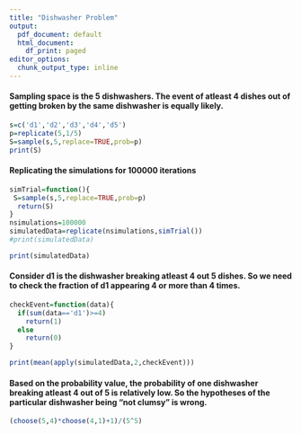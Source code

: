 ```yaml
---
title: "Dishwasher Problem"
output:
  pdf_document: default
  html_document:
    df_print: paged
editor_options:
  chunk_output_type: inline
---
```


#### Sampling space is the 5 dishwashers. The event of atleast 4 dishes out of getting broken by the same dishwasher is equally likely.

```r
s=c('d1','d2','d3','d4','d5')
p=replicate(5,1/5)
S=sample(s,5,replace=TRUE,prob=p)
print(S)
```

#### Replicating the simulations for 100000 iterations

```r
simTrial=function(){
 S=sample(s,5,replace=TRUE,prob=p)
  return(S)
}
nsimulations=100000
simulatedData=replicate(nsimulations,simTrial())
#print(simulatedData)
```

```r
print(simulatedData)
```

#### Consider d1 is the dishwasher breaking atleast 4 out 5 dishes. So we need to check the fraction of d1 appearing 4 or more than 4 times.

```r
checkEvent=function(data){
  if(sum(data=='d1')>=4)
    return(1)
  else
    return(0)
}
```

```r
print(mean(apply(simulatedData,2,checkEvent)))
```

#### Based on the probability value, the probability of one dishwasher breaking atleast 4 out of 5 is relatively low. So the hypotheses of the particular dishwasher being "not clumsy" is wrong.

```r
(choose(5,4)*choose(4,1)+1)/(5^5)
```

